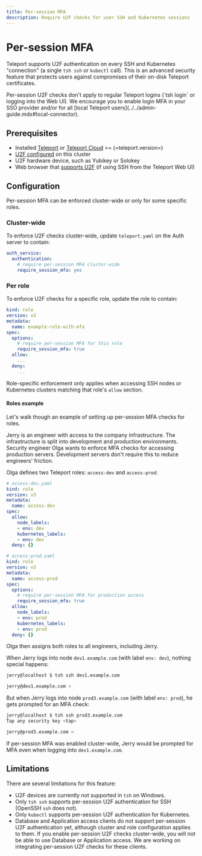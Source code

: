 ```yaml
---
title: Per-session MFA
description: Require U2F checks for user SSH and Kubernetes sessions
---
```


# Per-session MFA

Teleport supports U2F authentication on every SSH and Kubernetes "connection"
(a single `tsh ssh` or `kubectl` call). This is an advanced security feature
that protects users against compromises of their on-disk Teleport certificates.

<Admonition type="note">
  Per-session U2F checks don't apply to regular Teleport logins (`tsh login` or
  logging into the Web UI). We encourage you to enable login MFA in your SSO
  provider and/or for all [local Teleport
  users](../../admin-guide.mdx#local-connector).
</Admonition>

## Prerequisites

- Installed [Teleport](../getting-started.mdx) or [Teleport Cloud](../../cloud/introduction.mdx) >= (=teleport.version=)
- [U2F configured](u2f.mdx) on this cluster
- U2F hardware device, such as Yubikey or Solokey
- Web browser that [supports U2F](https://caniuse.com/u2f) (if using SSH from
  the Teleport Web UI)

## Configuration

Per-session MFA can be enforced cluster-wide or only for some specific roles.

### Cluster-wide

To enforce U2F checks cluster-wide, update `teleport.yaml` on the Auth server
to contain:

```yaml
auth_service:
  authentication:
    # require per-session MFA cluster-wide
    require_session_mfa: yes
```

### Per role

To enforce U2F checks for a specific role, update the role to contain:

```yaml
kind: role
version: v3
metadata:
  name: example-role-with-mfa
spec:
  options:
    # require per-session MFA for this role
    require_session_mfa: true
  allow:
    ...
  deny:
    ...
```

Role-specific enforcement only applies when accessing SSH nodes or Kubernetes
clusters matching that role's `allow` section.

#### Roles example

Let's walk though an example of setting up per-session MFA checks for roles.

Jerry is an engineer with access to the company infrastructure. The
infrastructure is split into development and production environments. Security
engineer Olga wants to enforce MFA checks for accessing production servers.
Development servers don't require this to reduce engineers' friction.

Olga defines two Teleport roles: `access-dev` and `access-prod`:

```yaml
# access-dev.yaml
kind: role
version: v3
metadata:
  name: access-dev
spec:
  allow:
    node_labels:
    - env: dev
    kubernetes_labels:
    - env: dev
  deny: {}

# access-prod.yaml
kind: role
version: v3
metadata:
  name: access-prod
spec:
  options:
    # require per-session MFA for production access
    require_session_mfa: true
  allow:
    node_labels:
    - env: prod
    kubernetes_labels:
    - env: prod
  deny: {}
```

Olga then assigns both roles to all engineers, including Jerry.

When Jerry logs into node `dev1.example.com` (with label `env: dev`), nothing
special happens:

```sh
jerry@localhost $ tsh ssh dev1.example.com

jerry@dev1.example.com >
```

But when Jerry logs into node `prod3.example.com` (with label `env: prod`), he
gets prompted for an MFA check:

```sh
jerry@localhost $ tsh ssh prod3.example.com
Tap any security key <tap>

jerry@prod3.example.com >
```

If per-session MFA was enabled cluster-wide, Jerry would be prompted for MFA
even when logging into `dev1.example.com`.

## Limitations

There are several limitations for this feature:
- U2F devices are currently not supported in `tsh` on Windows.
- Only `tsh ssh` supports per-session U2F authentication for SSH (OpenSSH `ssh`
  does not).
- Only `kubectl` supports per-session U2F authentication for Kubernetes.
- Database and Application access clients do not support per-session U2F
  authentication yet, although cluster and role configuration applies to them.
  If you enable per-session U2F checks cluster-wide, you will not be able to
  use Database or Application access. We are working on integrating per-session
  U2F checks for these clients.
